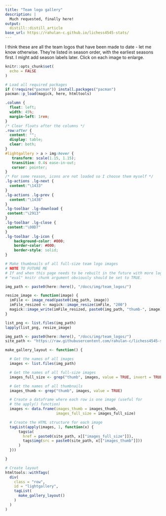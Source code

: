 ```yaml
---
title: "Team logo gallery"
description: |
  Much requested, finally here!  
output:
  distill::distill_article
base_url: https://rahulan-c.github.io/lichess4545-stats/
---
```


I think these are all the team logos that have been made to date - let me know otherwise. They're listed in season order, with the earliest seasons first. I might add season labels later. Click on each image to enlarge.

```r
knitr::opts_chunk$set(
  echo = FALSE
)

# Load all required packages
if (!require("pacman")) install.packages("pacman")
pacman::p_load(magick, here, htmltools)
```

<head>

<link type="text/css" rel="stylesheet" href="https://cdnjs.cloudflare.com/ajax/libs/lightgallery/1.6.0/css/lightgallery.min.css" />
<script src="https://cdnjs.cloudflare.com/ajax/libs/lightgallery-js/1.4.1-beta.0/js/lightgallery.min.js"></script>

<!-- lightgallery plugins -->
<script src="https://cdnjs.cloudflare.com/ajax/libs/lg-fullscreen/1.2.1/lg-fullscreen.min.js"></script>
<script src="https://cdnjs.cloudflare.com/ajax/libs/lg-thumbnail/1.2.1/lg-thumbnail.min.js"></script>

</head>

```css
.column {
  float: left;
  width: 45%;
  margin-left: 1rem;
}
/* Clear floats after the columns */
.row:after {
  content: "";
  display: table;
  clear: both;
}
#lightgallery > a > img:hover {
   transform: scale(1.15, 1.15);
   transition: 0.4s ease-in-out;
   cursor: pointer;
}
/* For some reason, icons are not loaded so I choose them myself */
.lg-actions .lg-next {
  content:"\1433"
}
.lg-actions .lg-prev {
  content:"\1438"
}
.lg-toolbar .lg-download {
 content:"\2913"
}
.lg-toolbar .lg-close {
 content:"\00D7"
}
.lg-toolbar .lg-icon {
	background-color: #000;
	border-color: #000;
	border-style: solid;
}
```


```r
# Make thumbnails of all full-size team logo images
# NOTE TO FUTURE ME
# If and when this page needs to be rebuilt in the future with more logos, the 
# "eval" knitr chunk argument obviously should be set to TRUE.

img_path <- paste0(here::here(), "/docs/img/team_logos/")

resize_image <- function(image) {
  imFile <- image_read(paste0(img_path, image))
  imFile_resized <- magick::image_resize(imFile, "200")
  magick::image_write(imFile_resized, paste0(img_path, "thumb-", image))
}

list_png <- list.files(img_path)
lapply(list_png, resize_image)
```

```r

img_path <- paste0(here::here(), "/docs/img/team_logos/")
site_path <- "https://raw.githubusercontent.com/rahulan-c/lichess4545-stats/main/docs/img/team_logos/" 

make_gallery_layout <- function() {

  # Get the names of all images
  images <- list.files(img_path)

  # Get the names of all full-size images
  images_full_size <- grep("thumb", images, value = TRUE, invert = TRUE)

  # Get the names of all thumbnails
  images_thumb <- grep("thumb", images, value = TRUE)

  # Create a dataframe where each row is one image (useful for
  # the apply() function)
  images <- data.frame(images_thumb = images_thumb,
                       images_full_size = images_full_size)

  # Create the HTML structure for each image
  tagList(apply(images, 1, function(x) {
      tags$a(
        href = paste0(site_path, x[["images_full_size"]]),
        tags$img(src = paste0(site_path, x[["images_thumb"]]))
      )
  }))

}
```

```r
# Create layout
htmltools::withTags(
  div(
    class = "row",
    id = "lightgallery",
    tagList(
      make_gallery_layout()
    )
  )
)

```

<script type="text/javascript">
    lightGallery(document.getElementById('lightgallery'));
</script>